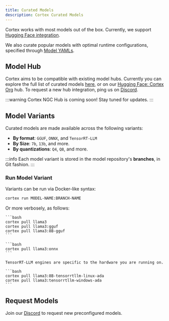 ```yaml
---
title: Curated Models
description: Cortex Curated Models
---
```



Cortex works with most models out of the box. Currently, we support [Hugging Face integration](./hub/hugging-face.mdx). 

We also curate popular models with optimal runtime configurations, specified through [Model YAMLs](./model-yaml.mdx).

## Model Hub
Cortex aims to be compatible with existing model hubs. Currently you can explore the full list of curated models [here](/models), or on our [Hugging Face: Cortex Org](https://huggingface.co/cortexso) hub.
To request a new hub integration, ping us on [Discord](https://discord.gg/xsfBmpgTTj).

:::warning
Cortex NGC Hub is coming soon! Stay tuned for updates.
:::

## Model Variants

Curated models are made available across the following variants: 

- **By format**: `GGUF`, `ONNX`, and `TensorRT-LLM`
- **By Size**: `7b`, `13b`, and more.
- **By quantizations**: `Q4`, `Q8`, and more.

:::info
Each model variant is stored in the model repository's **branches**, in Git fashion. 
:::
### Run Model Variant

Variants can be run via Docker-like syntax:

```bash
cortex run MODEL-NAME:BRANCH-NAME
```

Or more verbosely, as follows:

<Tabs>
  <TabItem  value="GGUF" label="GGUF" default>

    ```bash 
    cortex pull llama3
    cortex pull llama3:gguf
    cortex pull llama3:8B-gguf
    ```
  </TabItem>
  <TabItem value="ONNX" label="ONNX">

    ```bash 
    cortex pull llama3:onnx
    ```
  </TabItem>
  <TabItem value="TensorRT-LLM" label="TensorRT-LLM">
    
    TensorRT-LLM engines are specific to the hardware you are running on.

    ```bash 
    cortex pull llama3:8B-tensorrtllm-linux-ada
    cortex pull llama3:tensorrtllm-windows-ada
    ```
  </TabItem>
</Tabs>

## Request Models

Join our [Discord](https://discord.gg/7xt2yuepDe) to request new preconfigured models.
